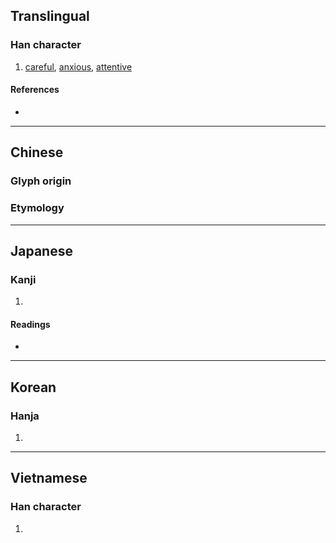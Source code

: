 {{character info/new}}
{{also|殷}}
==Translingual==

===Han character===
{{Han char|rn=61|rad=心|as=10|sn=14|four=77334|canj=HEP|ids=⿱殷心}}

# [[careful]], [[anxious]], [[attentive]]

====References====
* {{Han ref|kx=0397.230|dkj=11045|dj=0736.160|hdz=42334.060|uh=6147|ud=24903|bh=B9FE|bd=47614}}

----

==Chinese==

===Glyph origin===
{{Han etym}}

===Etymology===
{{zh-see|殷|v|hospitality}}

----

==Japanese==

===Kanji===
{{ja-kanji|grade=|rs=心10}}

# {{defn|lang=ja|sort=心10}}

====Readings====
* {{ja-readings|on=[[いん]] (in)|kun=[[いたむ]] (itamu), [[ねんごろ]] (nengoro)}}

----

==Korean==

===Hanja===
{{ko-hanja|hangeul=은|eumhun=|rv=eun|mr=ŭn|y=un}}

# {{defn|lang=ko|sort=心10}}

----

==Vietnamese==

===Han character===
{{vi-readings|rs=心10|hanviet=ân}}

# {{defn|lang=vi|sort=心10}}